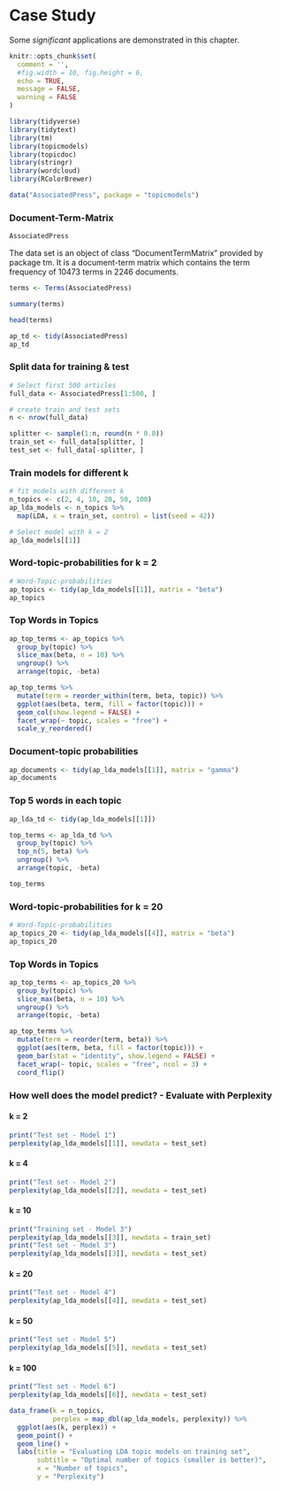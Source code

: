 # Case Study

Some _significant_ applications are demonstrated in this chapter.

```r
knitr::opts_chunk$set(
  comment = '', 
  #fig.width = 10, fig.height = 6,
  echo = TRUE,
  message = FALSE,
  warning = FALSE
)
```


```r
library(tidyverse)
library(tidytext)
library(tm)
library(topicmodels)
library(topicdoc)
library(stringr)
library(wordcloud)
library(RColorBrewer)
```

```r
data("AssociatedPress", package = "topicmodels")
```

### Document-Term-Matrix

```r
AssociatedPress
```

The data set is an object of class "DocumentTermMatrix" provided by package tm. It is a document-term matrix which contains the term frequency of 10473 terms in 2246 documents. 

```r
terms <- Terms(AssociatedPress)
```
```r
summary(terms)
```
```r
head(terms)
```

```r
ap_td <- tidy(AssociatedPress)
ap_td
```

### Split data for training & test

```r
# Select first 500 articles
full_data <- AssociatedPress[1:500, ]
```

```r
# create train and test sets
n <- nrow(full_data)

splitter <- sample(1:n, round(n * 0.8))
train_set <- full_data[splitter, ]
test_set <- full_data[-splitter, ]
```

### Train models for different k

```r
# fit models with different k
n_topics <- c(2, 4, 10, 20, 50, 100)
ap_lda_models <- n_topics %>%
  map(LDA, x = train_set, control = list(seed = 42))
```

```r
# Select model with k = 2
ap_lda_models[[1]]
```

### Word-topic-probabilities for k = 2

```r
# Word-Topic-probabilities
ap_topics <- tidy(ap_lda_models[[1]], matrix = "beta")
ap_topics
```

### Top Words in Topics

```r
ap_top_terms <- ap_topics %>%
  group_by(topic) %>%
  slice_max(beta, n = 10) %>% 
  ungroup() %>%
  arrange(topic, -beta)

ap_top_terms %>%
  mutate(term = reorder_within(term, beta, topic)) %>%
  ggplot(aes(beta, term, fill = factor(topic))) +
  geom_col(show.legend = FALSE) +
  facet_wrap(~ topic, scales = "free") +
  scale_y_reordered()
```
### Document-topic probabilities

```r
ap_documents <- tidy(ap_lda_models[[1]], matrix = "gamma")
ap_documents
```

### Top 5 words in each topic

```r
ap_lda_td <- tidy(ap_lda_models[[1]])
```
```r
top_terms <- ap_lda_td %>%
  group_by(topic) %>%
  top_n(5, beta) %>%
  ungroup() %>%
  arrange(topic, -beta)

top_terms
```

### Word-topic-probabilities for k = 20

```r
# Word-Topic-probabilities
ap_topics_20 <- tidy(ap_lda_models[[4]], matrix = "beta")
ap_topics_20
```

### Top Words in Topics

```r
ap_top_terms <- ap_topics_20 %>%
  group_by(topic) %>%
  slice_max(beta, n = 10) %>% 
  ungroup() %>%
  arrange(topic, -beta)
```

```r
ap_top_terms %>%
  mutate(term = reorder(term, beta)) %>%
  ggplot(aes(term, beta, fill = factor(topic))) +
  geom_bar(stat = "identity", show.legend = FALSE) +
  facet_wrap(~ topic, scales = "free", ncol = 3) +
  coord_flip()
```
### How well does the model predict? - Evaluate with Perplexity

#### k = 2 

```r
print("Test set - Model 1")
perplexity(ap_lda_models[[1]], newdata = test_set)
```

#### k = 4

```r
print("Test set - Model 2")
perplexity(ap_lda_models[[2]], newdata = test_set)
```

#### k = 10 

```r
print("Training set - Model 3")
perplexity(ap_lda_models[[3]], newdata = train_set)
print("Test set - Model 3")
perplexity(ap_lda_models[[3]], newdata = test_set)
```

#### k = 20

```r
print("Test set - Model 4")
perplexity(ap_lda_models[[4]], newdata = test_set)
```

#### k = 50 

```r
print("Test set - Model 5")
perplexity(ap_lda_models[[5]], newdata = test_set)
```

#### k = 100 

```r
print("Test set - Model 6")
perplexity(ap_lda_models[[6]], newdata = test_set)
```

```r
data_frame(k = n_topics,
           perplex = map_dbl(ap_lda_models, perplexity)) %>%
  ggplot(aes(k, perplex)) +
  geom_point() +
  geom_line() +
  labs(title = "Evaluating LDA topic models on training set",
       subtitle = "Optimal number of topics (smaller is better)",
       x = "Number of topics",
       y = "Perplexity")
```




